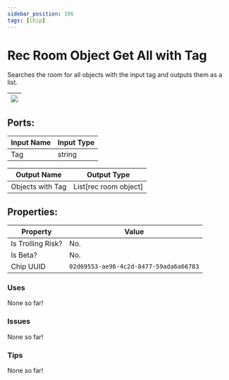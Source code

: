 ```yaml
---
sidebar_position: 106
tags: [Chip]
---
```


# Rec Room Object Get All with Tag


Searches the room for all objects with the input tag and outputs them as a list.

| ![](https://images-ext-2.discordapp.net/external/MPmIaQzlEPmgGWlgi-WxBBXt0Bjv_zWPkg1y1f_sy3s/https/www.recroomcircuits.com/image/circuit/absolute-value?width=206&height=108) |
|-----|

## Ports:

| Input Name | Input Type |
|-----------|-----------|
| Tag | string |

| Output Name | Output Type |
|-----------|-----------|
| Objects with Tag | List[rec room object] |

## Properties:

| Property  | Value |
|-------------------|-----------|
| Is Trolling Risk? | No. |
| Is Beta? | No. |
| Chip UUID | `02d69553-ae96-4c2d-8477-59ada6a66783` |

### Uses
None so far!

### Issues
None so far!

### Tips
None so far!
